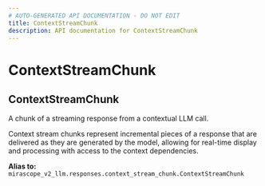 ```yaml
---
# AUTO-GENERATED API DOCUMENTATION - DO NOT EDIT
title: ContextStreamChunk
description: API documentation for ContextStreamChunk
---
```


# ContextStreamChunk

## <ApiType type="Alias" path="responses/async_context_stream/ContextStreamChunk" symbolName="ContextStreamChunk" /> ContextStreamChunk

A chunk of a streaming response from a contextual LLM call.

Context stream chunks represent incremental pieces of a response that are delivered
as they are generated by the model, allowing for real-time display and processing
with access to the context dependencies.


**Alias to:** `mirascope_v2_llm.responses.context_stream_chunk.ContextStreamChunk`
